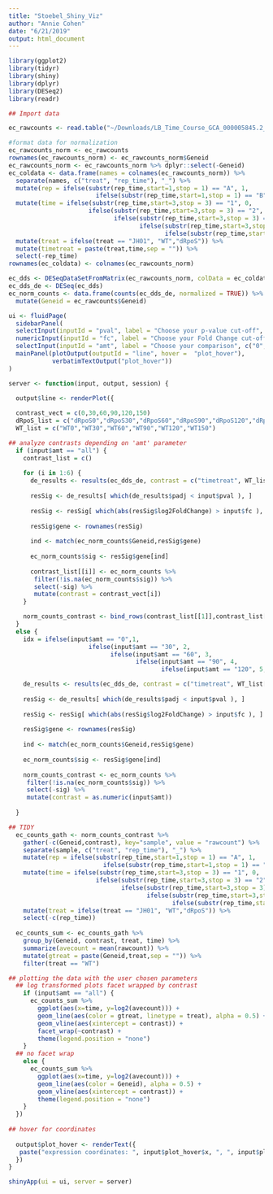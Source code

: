 ```yaml
---
title: "Stoebel_Shiny_Viz"
author: "Annie Cohen"
date: "6/21/2019"
output: html_document
---
```


```r
library(ggplot2)
library(tidyr)
library(shiny)
library(dplyr)
library(DESeq2)
library(readr)
```

```r
## Import data

ec_rawcounts <- read.table("~/Downloads/LB_Time_Course_GCA_000005845.2_ASM584v2_genomic_counts.txt", header = TRUE)
```

```r
#format data for normalization
ec_rawcounts_norm <- ec_rawcounts
rownames(ec_rawcounts_norm) <- ec_rawcounts_norm$Geneid
ec_rawcounts_norm <- ec_rawcounts_norm %>% dplyr::select(-Geneid)
ec_coldata <- data.frame(names = colnames(ec_rawcounts_norm)) %>%
  separate(names, c("treat", "rep_time"), "_") %>%
  mutate(rep = ifelse(substr(rep_time,start=1,stop = 1) == "A", 1, 
                        ifelse(substr(rep_time,start=1,stop = 1) == "B", 2, 3))) %>%
  mutate(time = ifelse(substr(rep_time,start=3,stop = 3) == "1", 0,
                      ifelse(substr(rep_time,start=3,stop = 3) == "2", 30,
                             ifelse(substr(rep_time,start=3,stop = 3) == "3", 60,
                                    ifelse(substr(rep_time,start=3,stop = 3) == "4", 90,
                                           ifelse(substr(rep_time,start=3,stop = 3) == "5", 120, 150)))))) %>%
  mutate(treat = ifelse(treat == "JH01", "WT","dRpoS")) %>%
  mutate(timetreat = paste(treat,time,sep = "")) %>%
  select(-rep_time)
rownames(ec_coldata) <- colnames(ec_rawcounts_norm)
```


```r
ec_dds <- DESeqDataSetFromMatrix(ec_rawcounts_norm, colData = ec_coldata, design = ~ timetreat)
ec_dds_de <- DESeq(ec_dds)
ec_norm_counts <- data.frame(counts(ec_dds_de, normalized = TRUE)) %>%
  mutate(Geneid = ec_rawcounts$Geneid)

```

```r
ui <- fluidPage(
  sidebarPanel(
  selectInput(inputId = "pval", label = "Choose your p-value cut-off", c(0.0001,0.0005,0.001,0.005,0.01,0.05,0.1)),
  numericInput(inputId = "fc", label = "Choose your Fold Change cut-off", min = 0, max = 10, value = 2),
  selectInput(inputId = "amt", label = "Choose your comparison", c("0", "30", "60", "90", "120", "150", "all"), selected = "all")),
  mainPanel(plotOutput(outputId = "line", hover =  "plot_hover"),
            verbatimTextOutput("plot_hover"))
)

server <- function(input, output, session) {
  
  output$line <- renderPlot({

  contrast_vect = c(0,30,60,90,120,150)
  dRpoS_list = c("dRpoS0","dRpoS30","dRpoS60","dRpoS90","dRpoS120","dRpoS150")
  WT_list = c("WT0","WT30","WT60","WT90","WT120","WT150")

## analyze contrasts depending on 'amt' parameter
  if (input$amt == "all") {
    contrast_list = c()
    
    for (i in 1:6) {
      de_results <- results(ec_dds_de, contrast = c("timetreat", WT_list[i],dRpoS_list[i]))
      
      resSig <- de_results[ which(de_results$padj < input$pval ), ]
      
      resSig <- resSig[ which(abs(resSig$log2FoldChange) > input$fc ), ]
      
      resSig$gene <- rownames(resSig)
    
      ind <- match(ec_norm_counts$Geneid,resSig$gene)
    
      ec_norm_counts$sig <- resSig$gene[ind]
      
      contrast_list[[i]] <- ec_norm_counts %>%
       filter(!is.na(ec_norm_counts$sig)) %>%
       select(-sig) %>%
       mutate(contrast = contrast_vect[i])
    }

    norm_counts_contrast <- bind_rows(contrast_list[[1]],contrast_list[[2]],contrast_list[[3]],contrast_list[[4]],contrast_list[[5]],contrast_list[[6]])
  }
  else {
    idx = ifelse(input$amt == "0",1,
                      ifelse(input$amt == "30", 2,
                            ifelse(input$amt == "60", 3,
                                   ifelse(input$amt == "90", 4,
                                          ifelse(input$amt == "120", 5,6)))))

    de_results <- results(ec_dds_de, contrast = c("timetreat", WT_list[idx],dRpoS_list[idx]))
      
    resSig <- de_results[ which(de_results$padj < input$pval ), ]
      
    resSig <- resSig[ which(abs(resSig$log2FoldChange) > input$fc ), ]
      
    resSig$gene <- rownames(resSig)
    
    ind <- match(ec_norm_counts$Geneid,resSig$gene)
    
    ec_norm_counts$sig <- resSig$gene[ind]
  
    norm_counts_contrast <- ec_norm_counts %>%
     filter(!is.na(ec_norm_counts$sig)) %>%
     select(-sig) %>%
     mutate(contrast = as.numeric(input$amt))
  
  }

## TIDY
  ec_counts_gath <- norm_counts_contrast %>%
    gather(-c(Geneid,contrast), key="sample", value = "rawcount") %>%
    separate(sample, c("treat", "rep_time"), "_") %>%
    mutate(rep = ifelse(substr(rep_time,start=1,stop = 1) == "A", 1, 
                          ifelse(substr(rep_time,start=1,stop = 1) == "B", 2, 3))) %>%
    mutate(time = ifelse(substr(rep_time,start=3,stop = 3) == "1", 0,
                        ifelse(substr(rep_time,start=3,stop = 3) == "2", 30,
                               ifelse(substr(rep_time,start=3,stop = 3) == "3", 60,
                                      ifelse(substr(rep_time,start=3,stop = 3) == "4", 90,
                                             ifelse(substr(rep_time,start=3,stop = 3) == "5", 120, 150)))))) %>%
    mutate(treat = ifelse(treat == "JH01", "WT","dRpoS")) %>%
    select(-c(rep_time))
                                        
  ec_counts_sum <- ec_counts_gath %>%
    group_by(Geneid, contrast, treat, time) %>%
    summarize(avecount = mean(rawcount)) %>%
    mutate(gtreat = paste(Geneid,treat,sep = "")) %>%
    filter(treat == "WT")

## plotting the data with the user chosen parameters
  ## log transformed plots facet wrapped by contrast
    if (input$amt == "all") {
      ec_counts_sum %>%
        ggplot(aes(x=time, y=log2(avecount))) +
        geom_line(aes(color = gtreat, linetype = treat), alpha = 0.5) +
        geom_vline(aes(xintercept = contrast)) +
        facet_wrap(~contrast) +
        theme(legend.position = "none")
    }
  ## no facet wrap
    else {
      ec_counts_sum %>%
        ggplot(aes(x=time, y=log2(avecount))) +
        geom_line(aes(color = Geneid), alpha = 0.5) +
        geom_vline(aes(xintercept = contrast)) +
        theme(legend.position = "none")
    }
  })
  
## hover for coordinates
  
  output$plot_hover <- renderText({
   paste("expression coordinates: ", input$plot_hover$x, ", ", input$plot_hover$y) 
  })
}

shinyApp(ui = ui, server = server)
```